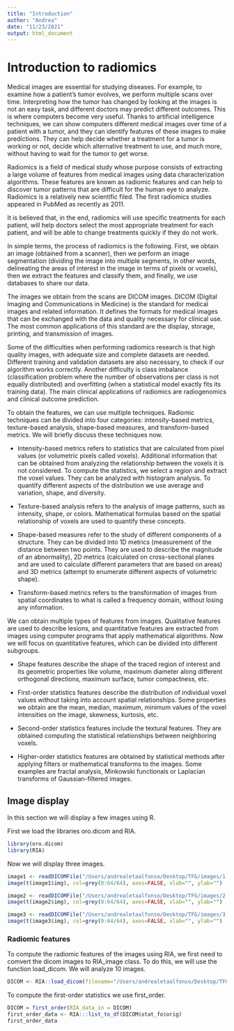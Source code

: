 ```yaml
---
title: "Introduction"
author: "Andrea"
date: "11/23/2021"
output: html_document
---
```


# Introduction to radiomics
Medical images are essential for studying diseases. For example, to examine how a patient's tumor evolves, we perform multiple scans over time. Interpreting how the tumor has changed by looking at the images is not an easy task, and different doctors may predict different outcomes. This is where computers become very useful. Thanks to artificial intelligence techniques, we can show computers different medical images over time of a patient with a tumor, and they can identify features of these images to make predictions. They can help decide whether a treatment for a tumor is working or not, decide which alternative treatment to use, and much more, without having to wait for the tumor to get worse. 

Radiomics is a field of medical study whose purpose consists of extracting a large volume of features from medical images using data characterization algorithms. These features are known as radiomic features and can help to discover tumor patterns that are difficult for the human eye to analyze. 
Radiomics is a relatively new scientific filed. The first radiomics studies appeared in PubMed as recently as 2011.

It is believed that, in the end, radiomics will use specific treatments for each patient, will help doctors select the most appropriate treatment for each patient, and will be able to change treatments quickly if they do not work.

In simple terms, the process of radiomics is the following. First, we obtain an image (obtained from a scanner), then we perform an image segmentation (dividing the image into multiple segments, in other words, delineating the areas of interest in the image in terms of pixels or voxels), then we extract the features and classify them, and finally, we use databases to share our data. 

The images we obtain from the scans are DICOM images. DICOM (Digital Imaging and Communications in Medicine) is the standard for medical images and related information. It defines the formats for medical images that can be exchanged with the data and quality necessary for clinical use. The most common applications of this standard are the display, storage, printing, and transmission of images.

Some of the difficulties when performing radiomics research is that high quality images, with adequate size and complete datasets are needed. Different training and validation datasets are also necessary, to check if our algorithm works correctly. Another difficulty is class imbalance (classification problem where the number of observations per class is not equally distributed) and overfitting (when a statistical model exactly fits its training data). The main clinical applications of radiomics are radiogenomics and clinical outcome prediction.

To obtain the features, we can use multiple techniques. Radiomic techniques can be divided into four categories: intensity-based metrics, texture-based analysis, shape-based measures, and transform-based metrics. We will briefly discuss these techniques now.

- Intensity-based metrics refers to statistics that are calculated from pixel values (or volumetric pixels called voxels). Additional information that can be obtained from analyzing the relationship between the voxels it is not considered. To compute the statistics, we select a region and extract the voxel values. They can be analyzed with histogram analysis. To quantify different aspects of the distribution we use average and variation, shape, and diversity.

- Texture-based analysis refers to the analysis of image patterns, such as intensity, shape, or colors. Mathematical formulas based on the spatial relationship of voxels are used to quantify these concepts.

- Shape-based measures refer to the study of different components of a structure. They can be divided into 1D metrics (measurement of the distance between two points. They are used to describe the magnitude of an abnormality), 2D metrics (calculated on cross-sectional planes and are used to calculate different parameters that are based on areas) and 3D metrics (attempt to enumerate different aspects of volumetric shape).

- Transform-based metrics refers to the transformation of images from spatial coordinates to what is called a frequency domain, without losing any information.

We can obtain multiple types of features from images. Qualitative features are used to describe lesions, and quantitative features are extracted from images using computer programs that apply mathematical algorithms. Now we will focus on quantitative features, which can be divided into different subgroups.

- Shape features describe the shape of the traced region of interest and its geometric properties like volume, maximum diameter along different orthogonal directions, maximum surface, tumor compactness, etc. 

- First-order statistics features describe the distribution of individual voxel values without taking into account spatial relationships. Some properties we obtain are the mean, median, maximum, minimum values of the voxel intensities on the image, skewness, kurtosis, etc.

- Second-order statistics features include the textural features. They are obtained computing the statistical relationships between neighboring voxels.

- Higher-order statistics features are obtained by statistical methods after applying filters or mathematical transforms to the images. Some examples are fractal analysis, Minkowski functionals or Laplacian transforms of Gaussian-filtered images.


## Image display
In this section we will display a few images using R.

First we load the libraries oro.dicom and RIA.

```r
library(oro.dicom)
library(RIA)
```

Now we will display three images.

```r
image1 <- readDICOMFile("/Users/andrealetaalfonso/Desktop/TFG/images/1.dcm")
image(t(image1$img), col=grey(0:64/64), axes=FALSE, xlab="", ylab="")

image2 <- readDICOMFile("/Users/andrealetaalfonso/Desktop/TFG/images/2.dcm")
image(t(image2$img), col=grey(0:64/64), axes=FALSE, xlab="", ylab="")

image3 <- readDICOMFile("/Users/andrealetaalfonso/Desktop/TFG/images/3.dcm")
image(t(image3$img), col=grey(0:64/64), axes=FALSE, xlab="", ylab="")
```

### Radiomic features
To compute the radiomic features of the images using RIA, we first need to comvert the dicom images to RIA_image class. To do this, we will use the function load_dicom. We will analyze 10 images.

```r
DICOM <- RIA::load_dicom(filename="/Users/andrealetaalfonso/Desktop/TFG/images/", skipFirst128=FALSE, DICM=FALSE, boffset = 128)
```

To compute the first-order statistics we use first_order.

```r
DICOM = first_order(RIA_data_in = DICOM)
first_order_data <- RIA:::list_to_df(DICOM$stat_fo$orig)
first_order_data
```


